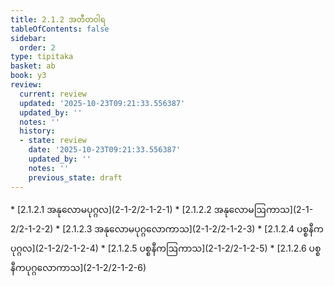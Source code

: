 ```yaml
---
title: 2.1.2 အတီတဝါရ
tableOfContents: false
sidebar:
  order: 2
type: tipitaka
basket: ab
book: y3
review:
  current: review
  updated: '2025-10-23T09:21:33.556387'
  updated_by: ''
  notes: ''
  history:
  - state: review
    date: '2025-10-23T09:21:33.556387'
    updated_by: ''
    notes: ''
    previous_state: draft
---
```



<ReviewStatus review={frontmatter.review} showDetails={true} />

<HypothesisAnnotation frontmatter={frontmatter} />

<DynamicBreadcrumb />



<TableOfContents book="y3" section="2.1.2">
* [2.1.2.1 အနုလောမပုဂ္ဂလ](2-1-2/2-1-2-1)
* [2.1.2.2 အနုလောမဩကာသ](2-1-2/2-1-2-2)
* [2.1.2.3 အနုလောမပုဂ္ဂလောကာသ](2-1-2/2-1-2-3)
* [2.1.2.4 ပစ္စနီကပုဂ္ဂလ](2-1-2/2-1-2-4)
* [2.1.2.5 ပစ္စနီကဩကာသ](2-1-2/2-1-2-5)
* [2.1.2.6 ပစ္စနီကပုဂ္ဂလောကာသ](2-1-2/2-1-2-6)
</TableOfContents>